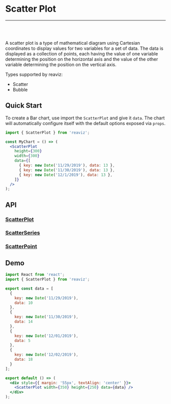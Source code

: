 
<Meta title="Docs/Chart Types/Scatter Plot" />

# Scatter Plot

---
<br />
<Story id="charts-scatter-plot-linear--simple" />
<br />

A scatter plot is a type of mathematical diagram using Cartesian coordinates to
display values for two variables for a set of data. The data is displayed as a collection
of points, each having the value of one variable determining the position on the horizontal
axis and the value of the other variable determining the position on the vertical axis.

Types supported by reaviz:

- Scatter
- Bubble

## Quick Start
To create a Bar chart, use import the `ScatterPlot` and give it `data`. The chart
will automatically configure itself with the default options exposed via `props`.

```jsx
import { ScatterPlot } from 'reaviz';

const MyChart = () => (
  <ScatterPlot
    height={300}
    width={300}
    data={[
      { key: new Date('11/29/2019'), data: 13 },
      { key: new Date('11/30/2019'), data: 13 },
      { key: new Date('12/1/2019'), data: 13 },
    ]}
  />
);
```

## API
### [ScatterPlot](https://github.com/reaviz/reaviz/blob/master/src/ScatterPlot/ScatterPlot.tsx)
<Props of={ScatterPlot} />

### [ScatterSeries](https://github.com/reaviz/reaviz/blob/master/src/ScatterPlot/ScatterSeries/ScatterSeries.tsx)
<Props of={ScatterSeries} />

### [ScatterPoint](https://github.com/reaviz/reaviz/blob/master/src/ScatterPlot/ScatterSeries/ScatterPoint.tsx)
<Props of={ScatterPoint} />

## Demo

```jsx codesandbox=reaviz
import React from 'react';
import { ScatterPlot } from 'reaviz';

export const data = [
  {
    key: new Date('11/29/2019'),
    data: 10
  },
  {
    key: new Date('11/30/2019'),
    data: 14
  },
  {
    key: new Date('12/01/2019'),
    data: 5
  },
  {
    key: new Date('12/02/2019'),
    data: 18
  }
];

export default () => (
  <div style={{ margin: '55px', textAlign: 'center' }}>
    <ScatterPlot width={350} height={250} data={data} />
  </div>
);
```
